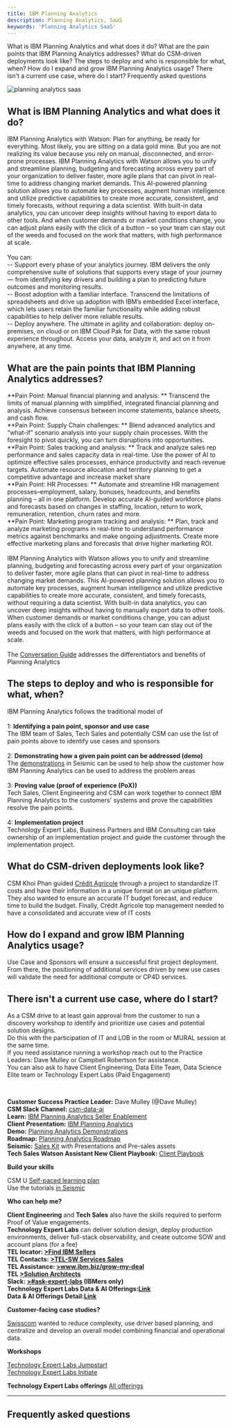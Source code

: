 ```yaml
---
title: IBM Planning Analytics
description: Planning Analytics, SaaS
keywords: 'Planning Analytics SaaS'
---
```


<AnchorLinks small>
<AnchorLink>What is IBM Planning Analytics and what does it do?</AnchorLink>
<AnchorLink>What are the pain points that IBM Planning Analytics addresses?</AnchorLink>
<AnchorLink>What do CSM-driven deployments look like?</AnchorLink>
<AnchorLink>The steps to deploy and who is responsible for what, when?</AnchorLink>
<AnchorLink>How do I expand and grow IBM Planning Analytics usage?</AnchorLink>
<AnchorLink>There isn't a current use case, where do I start?</AnchorLink>
<AnchorLink>Frequently asked questions</AnchorLink>
</AnchorLinks>


<Row className="resource-card-group">
<Column colMd={4} colLg={4} noGutterSm>
<ResourceCard
      subTitle="Guide the customer with provisioning through to onboarding, help with their first use case, and continue to expand their use cases"
      title="Planning Analytics SaaS"
      href="/common/data-ai/csm-data-ai-planning-analytics-saas/">

![planning analytics saas](../images/watsonx-data.svg)

</ResourceCard>

</Column>
</Row>

<Row>
<Column colMd={8} colLg={8} noGutterMdLeft>

## What is IBM Planning Analytics and what does it do? <br/>
IBM Planning Analytics with Watson: Plan for anything, be ready for everything. Most likely, you are sitting on a data gold mine. But you are not realizing its value because you rely on manual, disconnected, and error-prone processes. IBM Planning Analytics with Watson allows you to unify and streamline planning, budgeting and forecasting across every part of your organization to deliver faster, more agile plans that can pivot in real-time to address changing market demands. This AI-powered planning solution allows you to automate key processes, augment human intelligence and utilize predictive capabilities to create more accurate, consistent, and timely forecasts, without requiring a data scientist. With built-in data analytics, you can uncover deep insights without having to export data to other tools. And when customer demands or market conditions change, you can adjust plans easily with the click of a button – so your team can stay out of the weeds and focused on the work that matters, with high performance at scale.<br/><br/>
You can:<br/>
-- Support every phase of your analytics journey. IBM delivers the only comprehensive suite of solutions that supports every stage of your journey — from identifying key drivers and building a plan to predicting future outcomes and monitoring results.<br/>
-- Boost adoption with a familiar interface. Transcend the limitations of spreadsheets and drive up adoption with IBM’s embedded Excel interface, which lets users retain the familiar functionality while adding robust capabilities to help deliver more reliable results.<br/>
-- Deploy anywhere. The ultimate in agility and collaboration: deploy on-premises, on cloud or on IBM Cloud Pak for Data, with the same robust experience throughout. Access your data, analyze it, and act on it from anywhere, at any time.<br/>

## What are the pain points that IBM Planning Analytics addresses?

**Pain Point: Manual financial planning and analysis: ** Transcend the limits of manual planning with simplified, integrated financial planning and analysis. Achieve consensus between income statements, balance sheets, and cash flow.<br/>
**Pain Point: Supply Chain challenges: ** Blend advanced analytics and “what-if” scenario analysis into your supply chain processes. With the foresight to pivot quickly, you can turn disruptions into opportunities.<br/>
**Pain Point: Sales tracking and analysis: ** Track and analyze sales rep performance and sales capacity data in real-time. Use the power of AI to optimize effective sales processes, enhance productivity and reach revenue targets. Automate resource allocation and territory planning to get a competitive advantage and increase market share <br/>
**Pain Point: HR Processes: ** Automate and streamline HR management processes–employment, salary, bonuses, headcounts, and benefits planning – all in one platform. Develop accurate AI-guided workforce plans and forecasts based on changes in staffing, location, return to work, remuneration, retention, churn rates and more. <br/>
**Pain Point: Marketing program tracking and analysis: ** Plan, track and analyze marketing programs in real-time to understand performance metrics against benchmarks and make ongoing adjustments. Create more effective marketing plans and forecasts that drive higher marketing ROI. <br/><br/>
IBM Planning Analytics with Watson allows you to unify and streamline planning, budgeting and forecasting across every part of your organization to deliver faster, more agile plans that can pivot in real-time to address changing market demands. This AI-powered planning solution allows you to automate key processes, augment human intelligence and utilize predictive capabilities to create more accurate, consistent, and timely forecasts, without requiring a data scientist. With built-in data analytics, you can uncover deep insights without having to manually export data to other tools. When customer demands or market conditions change, you can adjust plans easily with the click of a button – so your team can stay out of the weeds and focused on the work that matters, with high performance at scale.
<br/><br/>
The <a href='https://ibm.seismic.com/Link/Content/DCXPhHhRVcCjc8FCmfXRfcMVmqDB' target='_blank' rel='noreferrer noopener'>Conversation Guide</a> addresses the differentiators and benefits of Planning Analytics

## The steps to deploy and who is responsible for what, when?

IBM Planning Analytics follows the traditional model of <br/><br/>
1: **Identifying a pain point, sponsor and use case**<br/>
The IBM team of Sales, Tech Sales and potentially CSM can use the list of pain points above to identify use cases and sponsors<br/><br/>
2: **Demonstrating how a given pain point can be addressed (demo)**<br/>
The <a href='https://ibm.seismic.com/Link/Content/DCCbm8b4VcT9fG9FcMd9BGMTPRR3' target='_blank' rel='noreferrer noopener'>demonstrations</a> in Seismic can be used to help show the customer how IBM Planning Analytics can be used to address the problem areas<br/><br/>
3: **Proving value (proof of experience (PoX))**<br/>
Tech Sales, Client Engineering and CSM can work together to connect IBM Planning Analytics to the customers' systems and prove the capabilities resolve the pain points.<br/><br/>
4: **Implementation project**<br/>
Technology Expert Labs, Business Partners and IBM Consulting can take ownership of an implementation project and guide the customer through the implementation project.<br/>

## What do CSM-driven deployments look like?

CSM Khoi Phan guided <a href='https://w3.ibm.com/w3publisher/customersuccess/spotlight-stories/2022-csm-spotlight/credit-agricole' target='_blank' rel='noreferrer noopener'>Crédit Agricole</a> through a project to standardize IT costs and have their information in a unique format on an unique platform. They also wanted to ensure an accurate IT budget forecast, and reduce time to build the budget. Finally, Crédit Agricole top management needed to have a consolidated and accurate view of IT costs

## How do I expand and grow IBM Planning Analytics usage?

Use Case and Sponsors will ensure a successful first project deployment. From there, the positioning of additional services driven by new use cases will validate the need for additional compute or CP4D services.

## There isn't a current use case, where do I start?
As a CSM drive to at least gain approval from the customer to run a discovery workshop to identify and prioritize use cases and potential solution designs. <br/>
Do this with the participation of IT and LOB in the room or MURAL session at the same time. <br/>
If you need assistance running a workshop reach out to the Practice Leaders: Dave Mulley or Campbell Robertson for assistance. <br/>
You can also ask to have Client Engineering, Data Elite Team, Data Science Elite team or Technology Expert Labs (Paid Engagement)

</Column>

<Column colMd={4} colLg={4} noGutterMdLeft>

<br/>

<Aside>

**Customer Success Practice Leader:** Dave Mulley (@Dave Mulley)<br/>
**CSM Slack Channel:** <a href='https://ibm-cloud.slack.com/archives/C01L3NASBUJ' target='_blank' rel='noreferrer noopener'>csm-data-ai</a><br/>
**Learn:** <a href='https://ibm.seismic.com/Link/Content/DC7CDRX2TPj7TGCVPG2M2DphQhRG' target='_blank' rel='noreferrer noopener'>IBM Planning Analytics Seller Enablement</a> <br/>
**Client Presentation:** <a href='https://ibm.seismic.com/Link/Content/DC9F8m3QW8gdCGQDQQjgbPQJ6fjd' target='_blank' rel='noreferrer noopener'>IBM Planning Analytics</a> <br/>
**Demo:** <a href='https://ibm.seismic.com/Link/Content/DCRgfPH2gQ3MT8HH2TPHRBjp4QM3' target='_blank' rel='noreferrer noopener'>Planning Analytics Demonstrations</a> <br/>
**Roadmap:** <a href='https://ibm.seismic.com/Link/Content/DCcV973qdf462GfHRm6pqTRm4FH3' target='_blank' rel='noreferrer noopener'>Planning Analytics Roadmap</a> <br/>
**Seismic:** <a href='https://ibm.seismic.com/Link/Content/DCMcT7WW92B3jG9PmBfmHPhqBRQP' target='_blank' rel='noreferrer noopener'>Sales Kit</a> with Presentations and Pre-sales assets<br/>
**Tech Sales Watson Assistant New Client Playbook:** <a href='https://ibm.seismic.com/Link/Content/DCGjRFDRGQBbJGmDTbXMHBgWWJDG' target='_blank' rel='noreferrer noopener'>Client Playbook</a><br/>
</Aside>

<Aside>

**Build your skills**

CSM U <a href='https://w3.ibm.com/w3publisher/customersuccess/get-learning/csm-university/cloud-pak-platform' target='_blank' rel='noreferrer noopener'>Self-paced learning plan</a><br/>
Use the tutorials <a href='https://ibm.seismic.com/Link/Content/DCpJhJb8RBMhb8228FqVgbGhmqfV#/?anchorId=1355e213-3b9c-44e9-accd-26b96a389fc5' target='_blank' rel='noreferrer noopener'>in Seismic</a><br/>

</Aside>

<Aside>

**Who can help me?**

**Client Engineering** and **Tech Sales** also have the skills required to perform Proof of Value engagements.<br/>
**Technology Expert Labs** can deliver solution design, deploy production environments, deliver full-stack observability, and create outcome SOW and account plans (for a fee)<br/>
**TEL locator: <a href='https://ibm.biz/FindIBMSellers' target='_blank' rel='noreferrer noopener'>>Find IBM Sellers</a>**<br/>
**TEL Contacts: <a href='http://ibm.biz/ExpertLabs-WWContacts' target='_blank' rel='noreferrer noopener'>>TEL-SW Services Sales</a>**<br/>
**TEL Assistance: <a href='https://ibm.biz/grow-my-deal' target='_blank' rel='noreferrer noopener'>>www.ibm.biz/grow-my-deal</a>**<br/>
**TEL <a href='https://w3.ibm.com/w3publisher/americasexpertlabs/our-team/solution-architect-team' target='_blank' rel='noreferrer noopener'>>Solution Architects</a>**<br/>
**Slack: <a href='https://ibm.biz/ask-expert-labs' target='_blank' rel='noreferrer noopener'>>#ask-expert-labs</a> (IBMers only)**<br/>
**Technology Expert Labs Data & AI Offerings:[Link]( https://ibm.seismic.com/Link/Content/DCJDcj942qMcD8HCXVj2RFXbXXmG)**<br/>
**Data & AI Offerings Detail:[Link](https://ibm.seismic.com/Link/Content/DCRjRRmhcDWJc8mMgGh2CHCPV7Gj)**<br/>

</Aside>

<Aside>

**Customer-facing case studies?**

<a href='https://www.ibm.com/downloads/cas/78PMNZXA' target='_blank' rel='noreferrer noopener'>Swisscom</a> wanted to reduce complexity, use driver based planning, and centralize and develop an overall model combining financial and operational data.

</Aside>

<Aside>

**Workshops**

<a href='https://ibm.seismic.com/Link/Content/DCMf2TXmDc3FX8WJ2mWGfJm2j6md' target='_blank' rel='noreferrer noopener'>Technology Expert Labs Jumpstart</a><br/>
<a href='https://ibm.seismic.com/Link/Content/DCdWq462gq9b48hDb7bmX96qHPjG' target='_blank' rel='noreferrer noopener'>Technology Expert Labs Initiate</a><br/>
</Aside>


<Aside>

**Technology Expert Labs offerings**
<a href='https://ibm.seismic.com/Link/Content/DCRjRRmhcDWJc8mMgGh2CHCPV7Gj' target='_blank' rel='noreferrer noopener'>All offerings</a><br/>
</Aside>

</Column>

</Row>

<Row>

<Column>

_____________________________


## Frequently asked questions

</Column>
</Row>
